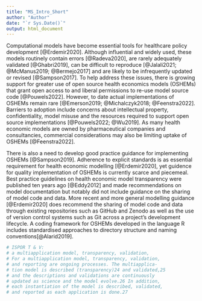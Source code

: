 ```yaml
---
title: "MS_Intro_Short"
author: "Author"
date: "`r Sys.Date()`"
output: html_document
---
```


<!-- `r ifelse(is.na(params$X@background_1L_chr),"",params$X@background_1L_chr)`  -->
Computational models have become essential tools for healthcare policy development [@Erdemir2020]. Although influential and widely used, these models routinely contain errors [@Radeva2020], are rarely adequately validated [@Ghabri2019], can be difficult to reproduce [@Jalali2021; @McManus2019; @Bermejo2017] and are likely to be infrequently updated or revised [@Sampson2017]. To help address these issues, there is growing support for greater use of open source health economics models (OSHEMs) that grant open access to and liberal permissions to re-use model source code [@Pouwels2022]. However, to date actual implementations of OSHEMs remain rare [@Emerson2019; @Michalczyk2018; @Feenstra2022]. Barriers to adoption include concerns about intellectual property, confidentiality, model misuse and the resources required to support open source implementations [@Pouwels2022; @Wu2019]. As many health economic models are owned by pharmaceutical companies and consultancies, commercial considerations may also be limiting uptake of OSHEMs [@Feenstra2022].

There is also a need to develop good practice guidance for implementing OSHEMs [@Sampson2019]. Adherence to explicit standards is as essential requirement for health economic modelling [@Erdemir2020], yet guidence for quality implementation of OSHEMs is currently scarce and piecemeal. Best practice guidelines on health economic model transparency were published ten years ago [@Eddy2012] and made recommendations on model documentation but notably did not include guidance on the sharing of model code and data. More recent and more general modelling guidance [@Erdemir2020] does recommend the sharing of model code and data through existing repositories such as GitHub and Zenodo as well as the use of version control systems such as Git across a project's development lifecycle. A coding framework for OSHEMs developed in the language R includes standardised approaches to directory structure and naming conventions[@Alarid2019].





```r
# ISPOR T & V: 
# a multiapplication model, transparency, validation,
# For a multiapplication model, transparency, validation,
# and reporting are ongoing processes. The multiapplica-
# tion model is described (transparency)24 and validated,25
# and the descriptions and validations are continuously
# updated as science and the model evolve.26 In addition,
# each instantiation of the model is described, validated,
# and reported as each application is done.27
```


